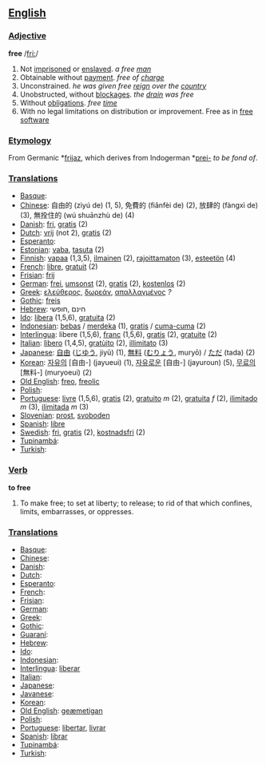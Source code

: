 == [[English]] ==

=== [[Adjective]] ===
'''free'''
/[[Pronunciation guide|fri:]]/

# Not [[imprisoned]] or [[enslaved]]. ''a free [[man]]''
# Obtainable without [[payment]]. ''free of [[charge]]''
# Unconstrained. ''he was given free [[reign]] over the [[country]]''
# Unobstructed, without [[blockage|blockages]]. ''the [[drain]] was free''
# Without [[obligation]]s. ''free [[time]]''
# With no legal limitations on distribution or improvement.  Free as in [http://www.gnu.org/philosophy/free-software-for-freedom.html free software]

=== [[Etymology]] ===

From Germanic *[[frijaz]], which derives from Indogerman *[[prei-]] ''to be fond of''.

=== [[Translations]] ===

*[[Basque]]:
*[[Chinese]]: 自由的 (zìyú de) (1, 5), 免費的 (fiǎnfèi de) (2), 放肆的 (fàngxì de) (3), 無拴住的 (wú shuānzhù de) (4)
*[[Danish]]: [[fri]], [[gratis]] (2)
*[[Dutch]]: [[vrij]] (not 2), [[gratis]] (2)
*[[Esperanto]]:
*[[Estonian]]: [[vaba]], [[tasuta]] (2)
*[[Finnish]]: [[vapaa]] (1,3,5), [[ilmainen]] (2), [[rajoittamaton]] (3), [[esteetön]] (4)
*[[French]]: [[libre]], [[gratuit]] (2)
*[[Frisian]]: [[frij]]
*[[German]]: [[frei]], [[umsonst]] (2), [[gratis]] (2), [[kostenlos]] (2)
*[[Greek]]: [[ελεύθερος]], [[δωρεάν]], [[απαλλαγμένος]] ''?''
*[[Gothic]]: [[freis]]
*[[Hebrew]]: חינם ,חופשי 
*[[Ido]]: [[libera]] (1,5,6), [[gratuita]] (2)
*[[Indonesian]]: [[bebas]] / [[merdeka]] (1), [[gratis]] / [[cuma-cuma]] (2)
*[[Interlingua]]: libere (1,5,6), [[franc]] (1,5,6), [[gratis]] (2), [[gratuite]] (2)
*[[Italian]]: [[lìbero]] (1,4,5), [[gratùito]] (2), [[illimitato]] (3)
*[[Japanese]]: [[自由]] ([[じゆう]], jiyū) (1), [[無料]] ([[むりょう]], muryō) / [[ただ]] (tada) (2)
*[[Korean]]: [[자유의]] [自由-] (jayueui) (1), [[자유로운]] [自由-] (jayuroun) (5), [[무료의]] [無料-] (muryoeui) (2)
*[[Old English]]: [[freo]], [[freolic]]
*[[Polish]]:
*[[Portuguese]]: [[livre]] (1,5,6), [[gratis]] (2), [[gratuito]] ''m'' (2), [[gratuita]] ''f'' (2), [[ilimitado]] ''m'' (3), [[ilimitada]] ''m'' (3)
*[[Slovenian]]: [[prost]], [[svoboden]]
*[[Spanish]]: [[libre]]
*[[Swedish]]: [[fri]], [[gratis]] (2), [[kostnadsfri]] (2)
*[[Tupinambá]]:
*[[Turkish]]:

=== [[Verb]] ===

'''to free'''
# To make free; to set at liberty; to release; to rid of that which confines, limits, embarrasses, or oppresses.

=== [[Translations]] ===

*[[Basque]]:
*[[Chinese]]:
*[[Danish]]:
*[[Dutch]]:
*[[Esperanto]]:
*[[French]]:
*[[Frisian]]:
*[[German]]:
*[[Greek]]:
*[[Gothic]]:
*[[Guaraní]]:
*[[Hebrew]]:
*[[Ido]]:
*[[Indonesian]]: 
*[[Interlingua]]: [[liberar]]
*[[Italian]]:
*[[Japanese]]:
*[[Javanese]]:
*[[Korean]]:
*[[Old English]]: [[geæmetigan]]
*[[Polish]]:
*[[Portuguese]]: [[libertar]], [[livrar]]
*[[Spanish]]: [[librar]]
*[[Tupinambá]]:
*[[Turkish]]: